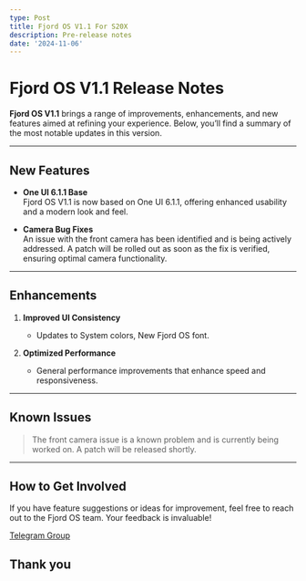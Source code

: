 ```yaml
---
type: Post
title: Fjord OS V1.1 For S20X
description: Pre-release notes
date: '2024-11-06'
---
```


# Fjord OS V1.1 Release Notes

**Fjord OS V1.1** brings a range of improvements, enhancements, and new features aimed at refining your experience. Below, you’ll find a summary of the most notable updates in this version.

---

## New Features

* **One UI 6.1.1 Base**  
  Fjord OS V1.1 is now based on One UI 6.1.1, offering enhanced usability and a modern look and feel.

* **Camera Bug Fixes**  
  An issue with the front camera has been identified and is being actively addressed. A patch will be rolled out as soon as the fix is verified, ensuring optimal camera functionality.

---

## Enhancements

1. **Improved UI Consistency**
   - Updates to System colors, New Fjord OS font.

2. **Optimized Performance**
   - General performance improvements that enhance speed and responsiveness.

---

## Known Issues

> The front camera issue is a known problem and is currently being worked on. A patch will be released shortly.

---

## How to Get Involved

If you have feature suggestions or ideas for improvement, feel free to reach out to the Fjord OS team. Your feedback is invaluable!

[Telegram Group](https://t.me/fjord_os)

## Thank you
